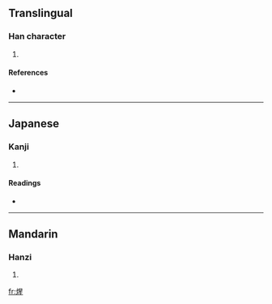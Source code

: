 ==Translingual==

===Han character===
{{Han char|rn=86|rad=火|as=09|sn=13|four=9681<sub>5</sub>|canj=火日竹一 (FAHM)}}

# {{defn|Han|sort=火09}}

====References====
* {{Han ref|kx=0676.060|dkj=19180|dj=1087.110|hdz=32217.040|uh=714B|ud=29003|bh=DE7A|bd=56954}}

----

==Japanese==

===Kanji===
{{ja-kanji|grade=|rs=火09}}

# {{defn|Japanese|sort=火09}}

====Readings====
* {{ja-readings|on=[[せい]] (sei), [[しょう]] (shō)|kun=[[あつい]] (atsui)}}

----

==Mandarin==

===Hanzi===
{{cmn-hanzi|pin=[[xīng]] ([[xing1]])|wg=hsing<sup>1</sup>}}

# {{defn|Mandarin|sort=火09}}

[[fr:煋]]